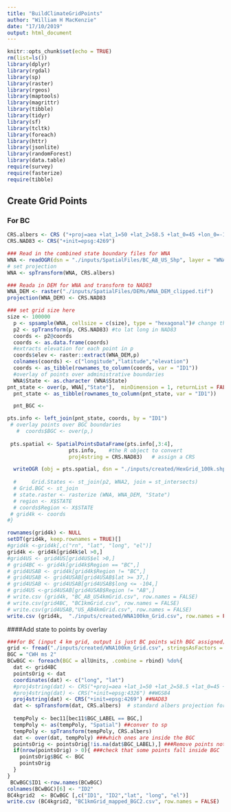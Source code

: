 ```yaml
---
title: "BuildClimateGridPoints"
author: "William H MacKenzie"
date: "17/10/2019"
output: html_document
---
```


```r
knitr::opts_chunk$set(echo = TRUE)
rm(list=ls())
library(dplyr)
library(rgdal)
library(sp)
library(raster)
library(rgeos)
library(maptools)
library(magrittr)
library(tibble)
library(tidyr)
library(sf)
library(tcltk)
library(foreach)
library(httr)
library(jsonlite)
library(randomForest)
library(data.table)
require(survey)
require(fasterize)
require(tibble)
```

## Create Grid Points


### For BC
```r

CRS.albers <- CRS ("+proj=aea +lat_1=50 +lat_2=58.5 +lat_0=45 +lon_0=-126 +x_0=1000000 +y_0=0 +datum=NAD83 +units=m +no_defs")
CRS.NAD83 <- CRS("+init=epsg:4269")

### Read in the combined state boundary files for WNA
WNA <- readOGR(dsn = "./inputs/SpatialFiles/BC_AB_US_Shp", layer = "WNA_Merge_States_WGS84")
# set projection
WNA <- spTransform(WNA, CRS.albers)

### Reada in DEM for WNA and transform to NAD83
WNA_DEM <- raster("./inputs/SpatialFiles/DEMs/WNA_DEM_clipped.tif")
projection(WNA_DEM) <- CRS.NAD83

### set grid size here  
size <- 100000
  p <- spsample(WNA, cellsize = c(size), type = "hexagonal")# change this to change grid size and type regular (need 2 sizes)
  p2 <- spTransform(p, CRS.NAD83) #to lat long in NAD83
  coords <- p2@coords
  coords <- as.data.frame(coords)
  #extracts elevation for each point in p
  coords$elev <- raster::extract(WNA_DEM,p)
  colnames(coords) <- c("longitude","latitude","elevation")
  coords <- as_tibble(rownames_to_column(coords, var = "ID1"))
  #overlay of points over administrative boundaries
  WNA$State <- as.character (WNA$State)
pnt_state <- over(p, WNA[,"State"],  minDimension = 1, returnList = FALSE) 
  pnt_state <- as_tibble(rownames_to_column(pnt_state, var = "ID1"))

  pnt_BGC <-   

pts.info <- left_join(pnt_state, coords, by = "ID1")
 # overlay points over BGC boundaries
   #  coords$BGC <- over(p,)
 
 pts.spatial <- SpatialPointsDataFrame(pts.info[,3:4],
                    pts.info,    #the R object to convert
                    proj4string = CRS.NAD83)   # assign a CRS 

  writeOGR (obj = pts.spatial, dsn = "./inputs/created/HexGrid_100k.shp", layer = "GridPoints", driver = "ESRI Shapefile", overwrite_layer = TRUE)
    
  #     Grid.States <- st_join(p2, WNA2, join = st_intersects)
  # Grid.BGC <- st_join 
  # state.raster <- rasterize (WNA, WNA_DEM, "State")
  # region <- X$STATE
  # coords$Region <- X$STATE
 # grid4k <- coords
#}

rownames(grid4k) <- NULL
setDT(grid4k, keep.rownames = TRUE)[]
#grid4k <-grid4k[,c("rn", "lat", "long", "el")]
grid4k <- grid4k[grid4k$el >0,]
#grid4US <- grid4US[grid4US$el >0,]
# grid4BC <- grid4k[grid4k$Region == "BC",]
# grid4USAB <- grid4k[grid4k$Region != "BC",]
# grid4USAB <- grid4USAB[grid4USAB$lat >= 37,]
# grid4USAB <- grid4USAB[grid4USAB$long <= -104,]
# grid4US <-grid4USAB[grid4USAB$Region != "AB",]
# write.csv (grid4k, "BC_AB_US4kmGrid.csv", row.names = FALSE)
# write.csv(grid4BC, "BC1kmGrid.csv", row.names = FALSE)
# write.csv(grid4USAB,"US_AB4kmGrid.csv", row.names = FALSE)
write.csv (grid4k,  "./inputs/created/WNA100km_Grid.csv", row.names = FALSE)
```

####Add state to points by overlay 

```r
###for BC (input 4 km grid, output is just BC points with BGC assigned)
grid <- fread("./inputs/created/WNA100km_Grid.csv", stringsAsFactors = FALSE, data.table = FALSE)
BGC = "CWH ms 2"
BCwBGC <- foreach(BGC = allUnits, .combine = rbind) %do%{
  dat <- grid4BC
  pointsOrig <- dat
  coordinates(dat) <- c("long", "lat")
  #proj4string(dat) <- CRS("+proj=aea +lat_1=50 +lat_2=58.5 +lat_0=45 +lon_0=-126 +x_0=1000000 +y_0=0 +datum=NAD83 +units=m +no_defs")
  #proj4string(dat) <- CRS("+init=epsg:4326") ##WGS84
  proj4string(dat) <- CRS("+init=epsg:4269") ##NAD83
  dat <- spTransform(dat, CRS.albers)  # standard albers projection for BC gov't data BCAlbers 
  
  tempPoly <- bec11[bec11$BGC_LABEL == BGC,]
  tempPoly <- as(tempPoly, "Spatial") ##conver to sp
  tempPoly <- spTransform(tempPoly, CRS.albers) 
  dat <- over(dat, tempPoly) ###which ones are inside the BGC
  pointsOrig <- pointsOrig[!is.na(dat$BGC_LABEL),] ###Remove points not inside BGC
  if(nrow(pointsOrig) > 0){ ###check that some points fall inside BGC
    pointsOrig$BGC <- BGC
    pointsOrig
  }
}
 BCwBGC$ID1 <-row.names(BCwBGC)
colnames(BCwBGC)[6] <- "ID2"
BC4kgrid2  <- BCwBGC [,c("ID1", "ID2","lat", "long", "el")]
write.csv (BC4kgrid2, "BC1kmGrid_mapped_BGC2.csv", row.names = FALSE)
```